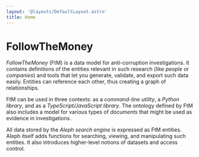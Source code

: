 ```yaml
---
layout: '@layouts/DefaultLayout.astro'
title: Home
---
```


# FollowTheMoney

_FollowTheMoney_ (FtM) is a data model for anti-corruption investigations. It contains definitions of the entities relevant in such research (like _people_ or _companies_) and tools that let you generate, validate, and export such data easily. Entities can reference each other, thus creating a graph of relationships.

FtM can be used in three contexts: as a _command-line utility_, a _Python library_, and as a _TypeScript/JavaScript library_. The ontology defined by FtM also includes a model for various types of _documents_ that might be used as evidence in investigations.

All data stored by the _Aleph search engine_ is expressed as FtM entities. Aleph itself adds functions for searching, viewing, and manipulating such entities. It also introduces higher-level notions of datasets and access control.

<LinkCard title="Read the docs" link="/docs" />
<LinkCard title="Explore the data model" link="/explorer" />
<LinkCard
  title="Learn more about Aleph"
  link="https://docs.alephdata.org"
/>
